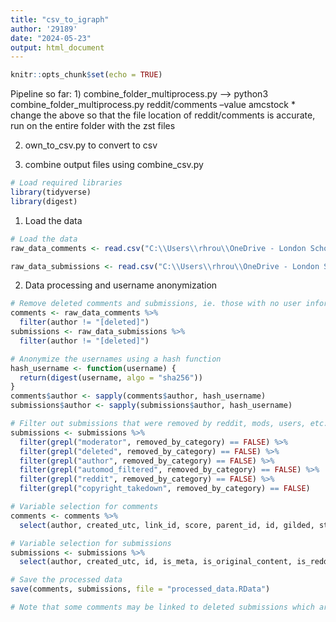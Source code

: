 ```yaml
---
title: "csv_to_igraph"
author: '29189'
date: "2024-05-23"
output: html_document
---
```


```r
knitr::opts_chunk$set(echo = TRUE)
```

Pipeline so far:
1) combine_folder_multiprocess.py --> python3 combine_folder_multiprocess.py reddit/comments --value amcstock
* change the above so that the file location of reddit/comments is accurate, run on the entire folder with the zst files

2) own_to_csv.py to convert to csv

3) combine output files using combine_csv.py


```r
# Load required libraries
library(tidyverse)
library(digest)
```
 
1) Load the data
```r
# Load the data
raw_data_comments <- read.csv("C:\\Users\\rhrou\\OneDrive - London School of Economics\\Dissertation Data\\02-2021-12-2021_combined_csv\\full_comments_2021.csv")

raw_data_submissions <- read.csv("C:\\Users\\rhrou\\OneDrive - London School of Economics\\Dissertation Data\\02-2021-12-2021_combined_csv\\full_submissions_2021.csv")
```

2) Data processing and username anonymization
```r
# Remove deleted comments and submissions, ie. those with no user information
comments <- raw_data_comments %>%
  filter(author != "[deleted]")
submissions <- raw_data_submissions %>%
  filter(author != "[deleted]")

# Anonymize the usernames using a hash function
hash_username <- function(username) {
  return(digest(username, algo = "sha256"))
}
comments$author <- sapply(comments$author, hash_username)
submissions$author <- sapply(submissions$author, hash_username)

# Filter out submissions that were removed by reddit, mods, users, etc.
submissions <- submissions %>% 
  filter(grepl("moderator", removed_by_category) == FALSE) %>% 
  filter(grepl("deleted", removed_by_category) == FALSE) %>%
  filter(grepl("author", removed_by_category) == FALSE) %>%
  filter(grepl("automod_filtered", removed_by_category) == FALSE) %>%
  filter(grepl("reddit", removed_by_category) == FALSE) %>%
  filter(grepl("copyright_takedown", removed_by_category) == FALSE)

# Variable selection for comments
comments <- comments %>% 
  select(author, created_utc, link_id, score, parent_id, id, gilded, stickied, body, is_submitter, permalink, name, stickied)

# Variable selection for submissions
submissions <- submissions %>% 
  select(author, created_utc, id, is_meta, is_original_content, is_reddit_media_domain, score, title, selftext, num_comments, gilded, stickied, permalink, upvote_ratio, can_mod_post, link_flair_text, title, media, media_embed, subreddit_subscribers, title, url, view_count)

# Save the processed data
save(comments, submissions, file = "processed_data.RData")

# Note that some comments may be linked to deleted submissions which are not saved, nonetheless sub comment interactions within these deleted submissions are still used in network interactions
```